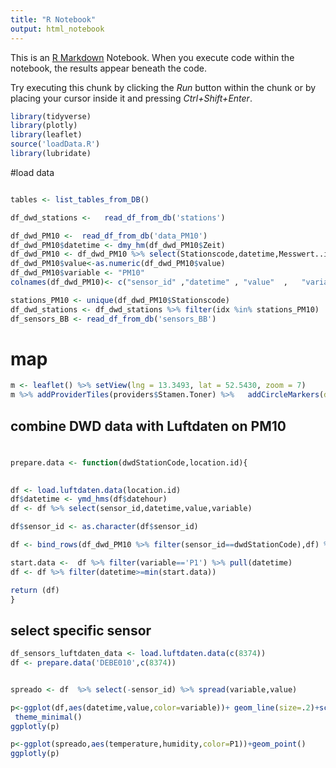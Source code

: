 ```yaml
---
title: "R Notebook"
output: html_notebook
---
```


This is an [R Markdown](http://rmarkdown.rstudio.com) Notebook. When you execute code within the notebook, the results appear beneath the code. 

Try executing this chunk by clicking the *Run* button within the chunk or by placing your cursor inside it and pressing *Ctrl+Shift+Enter*. 

```r
library(tidyverse)
library(plotly)
library(leaflet)
source('loadData.R')
library(lubridate)
```


#load data
```r

```

```r
tables <- list_tables_from_DB()

df_dwd_stations <-   read_df_from_db('stations')

df_dwd_PM10 <-  read_df_from_db('data_PM10')
df_dwd_PM10$datetime <- dmy_hm(df_dwd_PM10$Zeit)
df_dwd_PM10 <- df_dwd_PM10 %>% select(Stationscode,datetime,Messwert..in.µg.m..) %>% rename(value=Messwert..in.µg.m..,sensor_id=Stationscode)
df_dwd_PM10$value<-as.numeric(df_dwd_PM10$value)
df_dwd_PM10$variable <- "PM10"
colnames(df_dwd_PM10)<- c("sensor_id" ,"datetime" , "value"  ,   "variable" )

stations_PM10 <- unique(df_dwd_PM10$Stationscode)
df_dwd_stations <- df_dwd_stations %>% filter(idx %in% stations_PM10)
df_sensors_BB <- read_df_from_db('sensors_BB')
```


# map
```r
m <- leaflet() %>% setView(lng = 13.3493, lat = 52.5430, zoom = 7)
m %>% addProviderTiles(providers$Stamen.Toner) %>%   addCircleMarkers(data = df_dwd_stations,lng = ~longitude,lat = ~latitude,radius=6,label = ~paste(idx,name,sep = ' - '),stroke = TRUE, fillOpacity = 1) %>%   addCircleMarkers(data = df_sensors_BB,lng = ~location_longitude,lat = ~location_latitude,radius=3,stroke = FALSE, color='red',fillOpacity = 1,label = ~paste0('location_id: ',as.character(location_id)))
```

## combine DWD data with Luftdaten on PM10


#
```r

prepare.data <- function(dwdStationCode,location.id){
  

df <- load.luftdaten.data(location.id)
df$datetime <- ymd_hms(df$datehour)
df <- df %>% select(sensor_id,datetime,value,variable)

df$sensor_id <- as.character(df$sensor_id)

df <- bind_rows(df_dwd_PM10 %>% filter(sensor_id==dwdStationCode),df) %>%  distinct(sensor_id,datetime,variable, .keep_all = TRUE)

start.data <-  df %>% filter(variable=='P1') %>% pull(datetime)
df <- df %>% filter(datetime>=min(start.data))

return (df)
}

```

## select specific sensor
```r
df_sensors_luftdaten_data <- load.luftdaten.data(c(8374))
df <- prepare.data('DEBE010',c(8374))


spreado <- df  %>% select(-sensor_id) %>% spread(variable,value)
```


```r
p<-ggplot(df,aes(datetime,value,color=variable))+ geom_line(size=.2)+scale_color_hue() +
 theme_minimal()
ggplotly(p)
```

```r
p<-ggplot(spreado,aes(temperature,humidity,color=P1))+geom_point()
ggplotly(p)
```

#
```r


```
